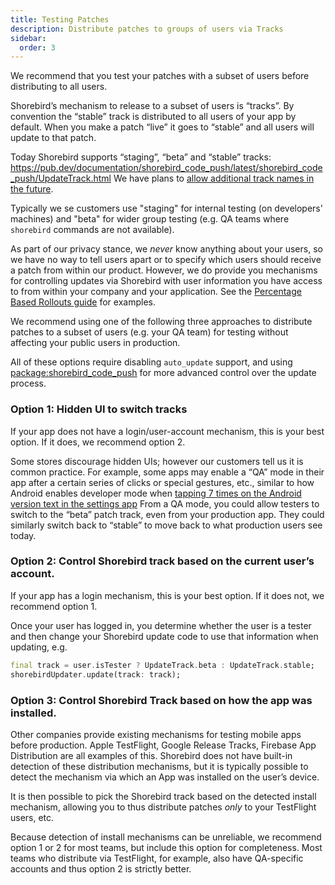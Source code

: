 ```yaml
---
title: Testing Patches
description: Distribute patches to groups of users via Tracks
sidebar:
  order: 3
---
```


We recommend that you test your patches with a subset of users before
distributing to all users.

Shorebird’s mechanism to release to a subset of users is “tracks”. By
convention the “stable” track is distributed to all users of your app by
default. When you make a patch “live” it goes to “stable” and all users will
update to that patch.

Today Shorebird supports “staging”, “beta” and “stable” tracks:
https://pub.dev/documentation/shorebird_code_push/latest/shorebird_code_push/UpdateTrack.html
We have plans to [allow additional track names in the future](https://github.com/shorebirdtech/updater/issues/255).

Typically we se customers use "staging" for internal testing (on developers'
machines) and "beta" for wider group testing (e.g. QA teams where `shorebird`
commands are not available).

As part of our privacy stance, we _never_ know anything about your users, so
we have no way to tell users apart or to specify which users should receive
a patch from within our product. However, we do provide you mechanisms for
controlling updates via Shorebird with user information you have access to
from within your company and your application. See the
[Percentage Based Rollouts guide](/guides/percentage-based-rollouts) for examples.

We recommend using one of the following three approaches to distribute patches to a subset of
users (e.g. your QA team) for testing without affecting your public users in
production.

All of these options require disabling `auto_update` support, and using
[package:shorebird_code_push](https://pub.dev/packages/shorebird_code_push) for
more advanced control over the update process.

### Option 1: Hidden UI to switch tracks

If your app does not have a login/user-account mechanism, this is your best
option. If it does, we recommend option 2.

Some stores discourage hidden UIs; however our customers tell us it is common
practice. For example, some apps may
enable a “QA” mode in their app after a certain series of clicks or special
gestures, etc., similar to how Android enables developer mode when [tapping 7 times
on the Android version text in the settings app](https://developer.android.com/studio/debug/dev-options)
From a QA mode, you could allow testers to switch to the “beta”
patch track, even from your production app. They could similarly switch back to
“stable” to move back to what production users see today.

### Option 2: Control Shorebird track based on the current user’s account.

If your app has a login mechanism, this is your best option. If it does not, we
recommend option 1.

Once your user has logged in, you determine whether the user is a tester
and then change your Shorebird update code to use that information
when updating, e.g.

```dart
final track = user.isTester ? UpdateTrack.beta : UpdateTrack.stable;
shorebirdUpdater.update(track: track);
```

### Option 3: Control Shorebird Track based on how the app was installed.

Other companies provide existing mechanisms for testing mobile apps before
production. Apple TestFlight, Google Release Tracks, Firebase App Distribution
are all examples of this. Shorebird does not have built-in detection of these
distribution mechanisms, but it is typically possible to detect the mechanism
via which an App was installed on the user’s device.

It is then possible to pick the Shorebird track based on the detected install mechanism,
allowing you to thus distribute patches _only_ to your TestFlight users, etc.

Because detection of install mechanisms can be unreliable, we recommend option 1
or 2 for most teams, but include this option for completeness. Most teams who
distribute via TestFlight, for example, also have QA-specific accounts and thus
option 2 is strictly better.

